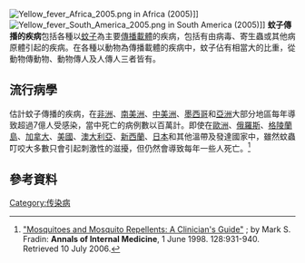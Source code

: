 [[File:Yellow_fever_Africa_2005.png|right]] in Africa (2005)]][[File:Yellow_fever_South_America_2005.png|right]] in South America (2005)]]
'''蚊子傳播的疾病'''包括各種以[[蚊子|蚊子]]為主要[[傳播載體|傳播載體]]的疾病，包括有由病毒、寄生蟲或其他病原體引起的疾病。在各種以動物為傳播載體的疾病中，蚊子佔有相當大的比重，從動物傳動物、動物傳人及人傳人三者皆有。

==流行病學==

估計蚊子傳播的疾病，在[[非洲|非洲]]、[[南美洲|南美洲]]、[[中美洲|中美洲]]、[[墨西哥|墨西哥]]和[[亞洲|亞洲]]大部分地區每年導致超過7億人受感染，當中死亡的病例數以百萬計。即使在[[歐洲|歐洲]]、[[俄羅斯|俄羅斯]]、[[格陵蘭島|格陵蘭島]]、[[加拿大|加拿大]]、[[美國|美國]]、[[澳大利亞|澳大利亞]]、[[新西蘭|新西蘭]]、[[日本|日本]]和其他溫帶及發達國家中，雖然蚊蟲叮咬大多數只會引起刺激性的滋擾，但仍然會導致每年一些人死亡。<ref>[http://www.slu.edu/colleges/sph/csbei/emerginginfections/wnv/key_ref/acp_asim_1.pdf "Mosquitoes and Mosquito Repellents: A Clinician's Guide"] {{Wayback|url=http://www.slu.edu/colleges/sph/csbei/emerginginfections/wnv/key_ref/acp_asim_1.pdf |date=20081230090846 }}; by Mark S. Fradin: '''Annals of Internal Medicine''', 1 June 1998. 128:931-940. Retrieved 10 July 2006.</ref> 

==參考資料==
{{reflist|2}}

[[Category:传染病|Category:传染病]]